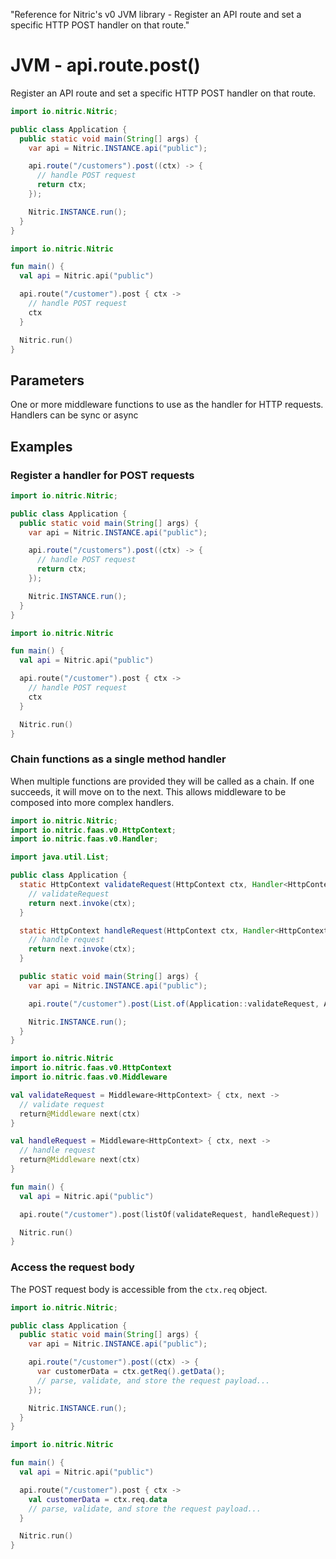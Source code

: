   "Reference for Nitric's v0 JVM library - Register an API route and set a specific HTTP POST handler on that route."

# JVM - api.route.post()

Register an API route and set a specific HTTP POST handler on that route.

<CodeGroup>

```java
import io.nitric.Nitric;

public class Application {
  public static void main(String[] args) {
	var api = Nitric.INSTANCE.api("public");

	api.route("/customers").post((ctx) -> {
	  // handle POST request
	  return ctx;
	});

	Nitric.INSTANCE.run();
  }
}
```

```kotlin
import io.nitric.Nitric

fun main() {
  val api = Nitric.api("public")

  api.route("/customer").post { ctx ->
	// handle POST request
	ctx
  }

  Nitric.run()
}
```

</CodeGroup>

## Parameters

<Properties>
  <Property
    name="middleware"
    required
    type="HttpMiddleware or List<HttpMiddleware>"
  >
    One or more middleware functions to use as the handler for HTTP requests.
    Handlers can be sync or async
  </Property>
</Properties>

## Examples

### Register a handler for POST requests

<CodeGroup>

```java
import io.nitric.Nitric;

public class Application {
  public static void main(String[] args) {
	var api = Nitric.INSTANCE.api("public");

	api.route("/customers").post((ctx) -> {
	  // handle POST request
	  return ctx;
	});

	Nitric.INSTANCE.run();
  }
}
```

```kotlin
import io.nitric.Nitric

fun main() {
  val api = Nitric.api("public")

  api.route("/customer").post { ctx ->
	// handle POST request
	ctx
  }

  Nitric.run()
}
```

</CodeGroup>

### Chain functions as a single method handler

When multiple functions are provided they will be called as a chain. If one succeeds, it will move on to the next. This allows middleware to be composed into more complex handlers.

<CodeGroup>

```java
import io.nitric.Nitric;
import io.nitric.faas.v0.HttpContext;
import io.nitric.faas.v0.Handler;

import java.util.List;

public class Application {
  static HttpContext validateRequest(HttpContext ctx, Handler<HttpContext> next) {
	// validateRequest
	return next.invoke(ctx);
  }

  static HttpContext handleRequest(HttpContext ctx, Handler<HttpContext> next) {
	// handle request
	return next.invoke(ctx);
  }

  public static void main(String[] args) {
	var api = Nitric.INSTANCE.api("public");

	api.route("/customer").post(List.of(Application::validateRequest, Application::handleRequest));

	Nitric.INSTANCE.run();
  }
}
```

```kotlin
import io.nitric.Nitric
import io.nitric.faas.v0.HttpContext
import io.nitric.faas.v0.Middleware

val validateRequest = Middleware<HttpContext> { ctx, next ->
  // validate request
  return@Middleware next(ctx)
}

val handleRequest = Middleware<HttpContext> { ctx, next ->
  // handle request
  return@Middleware next(ctx)
}

fun main() {
  val api = Nitric.api("public")

  api.route("/customer").post(listOf(validateRequest, handleRequest))

  Nitric.run()
}
```

</CodeGroup>

### Access the request body

The POST request body is accessible from the `ctx.req` object.

<CodeGroup>

```java
import io.nitric.Nitric;

public class Application {
  public static void main(String[] args) {
	var api = Nitric.INSTANCE.api("public");

	api.route("/customer").post((ctx) -> {
	  var customerData = ctx.getReq().getData();
	  // parse, validate, and store the request payload...
	});

	Nitric.INSTANCE.run();
  }
}
```

```kotlin
import io.nitric.Nitric

fun main() {
  val api = Nitric.api("public")

  api.route("/customer").post { ctx ->
	val customerData = ctx.req.data
	// parse, validate, and store the request payload...
  }

  Nitric.run()
}
```

</CodeGroup>
